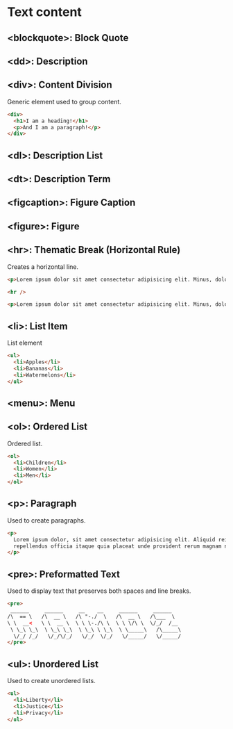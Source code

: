 # Text content

## \<blockquote\>: Block Quote

## \<dd\>: Description

## \<div\>: Content Division

Generic element used to group content.

```html copy
<div>
  <h1>I am a heading!</h1>
  <p>And I am a paragraph!</p>
</div>
```

## \<dl\>: Description List

## \<dt\>: Description Term

## \<figcaption\>: Figure Caption

## \<figure\>: Figure

## \<hr\>: Thematic Break (Horizontal Rule)

Creates a horizontal line.

```html copy
<p>Lorem ipsum dolor sit amet consectetur adipisicing elit. Minus, dolore!</p>

<hr />

<p>Lorem ipsum dolor sit amet consectetur adipisicing elit. Minus, dolore!</p>
```

## \<li\>: List Item

List element

```html copy
<ul>
  <li>Apples</li>
  <li>Bananas</li>
  <li>Watermelons</li>
</ul>
```

## \<menu\>: Menu

## \<ol\>: Ordered List

Ordered list.

```html copy
<ol>
  <li>Children</li>
  <li>Women</li>
  <li>Men</li>
</ol>
```

## \<p\>: Paragraph

Used to create paragraphs.

```html copy
<p>
  Lorem ipsum dolor, sit amet consectetur adipisicing elit. Aliquid reiciendis, iste laboriosam rem
  repellendus officia itaque quia placeat unde provident rerum magnam numquam porro totam.
</p>
```

## \<pre\>: Preformatted Text

Used to display text that preserves both spaces and line breaks.

```html copy
<pre>
 ______     ______     __    __     ______     ______    
/\  == \   /\  __ \   /\ "-./  \   /\  __ \   /\___  \   
\ \  __<   \ \  __ \  \ \ \-./\ \  \ \ \/\ \  \/_/  /__  
 \ \_\ \_\  \ \_\ \_\  \ \_\ \ \_\  \ \_____\   /\_____\ 
  \/_/ /_/   \/_/\/_/   \/_/  \/_/   \/_____/   \/_____/ 
</pre>
```

## \<ul\>: Unordered List

Used to create unordered lists.

```html copy
<ul>
  <li>Liberty</li>
  <li>Justice</li>
  <li>Privacy</li>
</ul>
```
